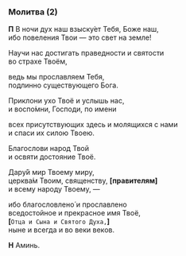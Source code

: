 ### Молитва (2)

**П** В ночи дух наш взыску́ет Тебя, Боже наш,  
ибо повеления Твои — это свет на земле!

Научи нас достигать праведности и святости  
во страхе Твоём,

ведь мы прославляем Тебя,  
подлинно существующего Бога.

Приклони ухо Твоё и услышь нас,  
и воспо́мни, Господи, по имени

всех присутствующих здесь и молящихся с нами  
и спаси их силою Твоею.

Благослови народ Твой  
и освяти достояние Твоё.

Дару́й мир Твоему миру,  
церква́м Твоим, священству, **[**правителям**]**  
и всему народу Твоему, —

ибо благословлено́ и прославлено  
вседостойное и прекрасное имя Твоё,  
**[**`Отца и Сына и Святого Духа,`**]**  
ныне и всегда и во веки веков.

**Н** Аминь.
